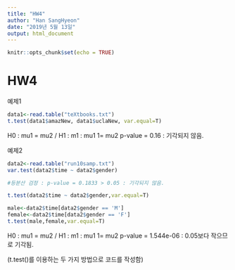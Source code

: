---
title: "HW4"
author: "Han SangHyeon"
date: "2019년 5월 13일"
output: html_document
---

```{r setup, include=FALSE}
knitr::opts_chunk$set(echo = TRUE)
```

<h1>HW4</h1>

예제1
```{r include=TRUE}
data1<-read.table("teXtbooks.txt")
t.test(data1$amazNew, data1$uclaNew, var.equal=T)
```

H0 : mu1 = mu2 / H1 : m1 : mu1 1= mu2
p-value = 0.16 : 기각되지 않음.

예제2
```{r include=TRUE}
data2<-read.table("run10samp.txt")
var.test(data2$time ~ data2$gender)

#등분산 검정 : p-value = 0.1833 > 0.05 : 기각되지 않음.

t.test(data2$time ~ data2$gender,var.equal=T)

male<-data2$time[data2$gender == 'M']
female<-data2$time[data2$gender == 'F']
t.test(male,female,var.equal=T)
```

H0 : mu1 = mu2 / H1 : m1 : mu1 1= mu2
p-value = 1.544e-06 : 0.05보다 작으므로 기각됨.

(t.test()를 이용하는 두 가지 방법으로 코드를 작성함)
